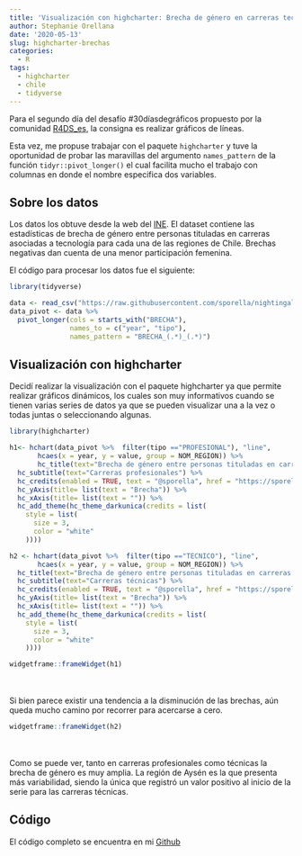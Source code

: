 ```yaml
---
title: 'Visualización con highcharter: Brecha de género en carreras tecnológicas'
author: Stephanie Orellana
date: '2020-05-13'
slug: highcharter-brechas
categories:
  - R
tags:
  - highcharter
  - chile
  - tidyverse
---
```


Para el segundo día del desafío #30díasdegráficos propuesto por la comunidad [R4DS_es](https://twitter.com/R4DS_es/), la consigna es realizar gráficos de líneas.

Esta vez, me propuse trabajar con el paquete `highcharter` y tuve la oportunidad de probar las maravillas del argumento `names_pattern` de la función `tidyr::pivot_longer()` el cual facilita mucho el trabajo con columnas en donde el nombre especifica dos variables.

## Sobre los datos

Los datos los obtuve desde la web del [INE](http://geoine-ine-chile.opendata.arcgis.com/datasets/49ab475e009a4cfbaf1a354af6016d73_29?selectedAttribute=BRECHA_2008_PROFESIONAL). El dataset contiene las estadísticas de brecha de género entre personas tituladas en carreras asociadas a tecnología para cada una de las regiones de Chile. Brechas negativas dan cuenta de una menor participación femenina.

El código para procesar los datos fue el siguiente:

```r
library(tidyverse)

data <- read_csv("https://raw.githubusercontent.com/sporella/nightingale/master/data/genero_ine.csv")
data_pivot <- data %>% 
  pivot_longer(cols = starts_with("BRECHA"), 
               names_to = c("year", "tipo"), 
               names_pattern = "BRECHA_(.*)_(.*)")
```

## Visualización con highcharter

Decidí realizar la visualización con el paquete highcharter ya que permite realizar gráficos dinámicos, los cuales son muy informativos cuando se tienen varias series de datos ya que se pueden visualizar una a la vez o todas juntas o seleccionando algunas.

```r
library(highcharter)

h1<- hchart(data_pivot %>%  filter(tipo =="PROFESIONAL"), "line",
       hcaes(x = year, y = value, group = NOM_REGION)) %>% 
       hc_title(text="Brecha de género entre personas tituladas en carreras del área de tecnología") %>% 
  hc_subtitle(text="Carreras profesionales") %>% 
  hc_credits(enabled = TRUE, text = "@sporella", href = "https://sporella.netlify.app/") %>% 
  hc_yAxis(title= list(text = "Brecha")) %>% 
  hc_xAxis(title= list(text = "")) %>% 
  hc_add_theme(hc_theme_darkunica(credits = list(
    style = list(
      size = 3,
      color = "white"
    ))))

```


```r
h2 <- hchart(data_pivot %>%  filter(tipo =="TECNICO"), "line",
       hcaes(x = year, y = value, group = NOM_REGION)) %>% 
  hc_title(text="Brecha de género entre personas tituladas en carreras del área de tecnología") %>% 
  hc_subtitle(text="Carreras técnicas") %>% 
  hc_credits(enabled = TRUE, text = "@sporella", href = "https://sporella.netlify.app/") %>% 
  hc_yAxis(title= list(text = "Brecha")) %>% 
  hc_xAxis(title= list(text = "")) %>% 
  hc_add_theme(hc_theme_darkunica(credits = list(
    style = list(
      size = 3,
      color = "white"
    ))))

```

```r
widgetframe::frameWidget(h1)

```

<br></br>
Si bien parece existir una tendencia a la disminución de las brechas, aún queda mucho camino por recorrer para acercarse a cero.

```r
widgetframe::frameWidget(h2)

```

<br></br>
Como se puede ver, tanto en carreras profesionales como técnicas la brecha de género es muy amplia. La región de Aysén es la que presenta más variabilidad, siendo la única que registró un valor positivo al inicio de la serie para las carreras técnicas.



## Código

El código completo se encuentra en mi [Github](https://github.com/sporella/nightingale)
